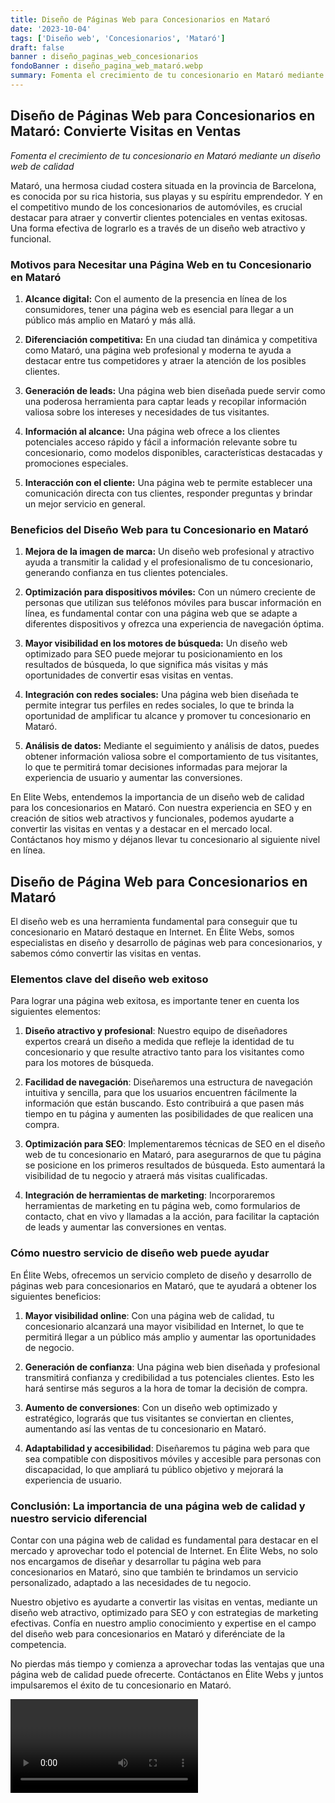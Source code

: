 ```yaml
---
title: Diseño de Páginas Web para Concesionarios en Mataró
date: '2023-10-04'
tags: ['Diseño web', 'Concesionarios', 'Mataró']
draft: false
banner : diseño_paginas_web_concesionarios
fondoBanner : diseño_pagina_web_mataró.webp
summary: Fomenta el crecimiento de tu concesionario en Mataró mediante un diseño web de calidad
---
```


## **Diseño de Páginas Web para Concesionarios en Mataró: Convierte Visitas en Ventas**

*Fomenta el crecimiento de tu concesionario en Mataró mediante un diseño web de calidad*

Mataró, una hermosa ciudad costera situada en la provincia de Barcelona, es conocida por su rica historia, sus playas y su espíritu emprendedor. Y en el competitivo mundo de los concesionarios de automóviles, es crucial destacar para atraer y convertir clientes potenciales en ventas exitosas. Una forma efectiva de lograrlo es a través de un diseño web atractivo y funcional.

### **Motivos para Necesitar una Página Web en tu Concesionario en Mataró**

1. **Alcance digital:** Con el aumento de la presencia en línea de los consumidores, tener una página web es esencial para llegar a un público más amplio en Mataró y más allá.

2. **Diferenciación competitiva:** En una ciudad tan dinámica y competitiva como Mataró, una página web profesional y moderna te ayuda a destacar entre tus competidores y atraer la atención de los posibles clientes.

3. **Generación de leads:** Una página web bien diseñada puede servir como una poderosa herramienta para captar leads y recopilar información valiosa sobre los intereses y necesidades de tus visitantes.

4. **Información al alcance:** Una página web ofrece a los clientes potenciales acceso rápido y fácil a información relevante sobre tu concesionario, como modelos disponibles, características destacadas y promociones especiales.

5. **Interacción con el cliente:** Una página web te permite establecer una comunicación directa con tus clientes, responder preguntas y brindar un mejor servicio en general.

### **Beneficios del Diseño Web para tu Concesionario en Mataró**

1. **Mejora de la imagen de marca:** Un diseño web profesional y atractivo ayuda a transmitir la calidad y el profesionalismo de tu concesionario, generando confianza en tus clientes potenciales.

2. **Optimización para dispositivos móviles:** Con un número creciente de personas que utilizan sus teléfonos móviles para buscar información en línea, es fundamental contar con una página web que se adapte a diferentes dispositivos y ofrezca una experiencia de navegación óptima.

3. **Mayor visibilidad en los motores de búsqueda:** Un diseño web optimizado para SEO puede mejorar tu posicionamiento en los resultados de búsqueda, lo que significa más visitas y más oportunidades de convertir esas visitas en ventas.

4. **Integración con redes sociales:** Una página web bien diseñada te permite integrar tus perfiles en redes sociales, lo que te brinda la oportunidad de amplificar tu alcance y promover tu concesionario en Mataró.

5. **Análisis de datos:** Mediante el seguimiento y análisis de datos, puedes obtener información valiosa sobre el comportamiento de tus visitantes, lo que te permitirá tomar decisiones informadas para mejorar la experiencia de usuario y aumentar las conversiones.

En Elite Webs, entendemos la importancia de un diseño web de calidad para los concesionarios en Mataró. Con nuestra experiencia en SEO y en creación de sitios web atractivos y funcionales, podemos ayudarte a convertir las visitas en ventas y a destacar en el mercado local. Contáctanos hoy mismo y déjanos llevar tu concesionario al siguiente nivel en línea.

<GifSeo />

<Cta />

## **Diseño de Página Web para Concesionarios en Mataró**

El diseño web es una herramienta fundamental para conseguir que tu concesionario en Mataró destaque en Internet. En Élite Webs, somos especialistas en diseño y desarrollo de páginas web para concesionarios, y sabemos cómo convertir las visitas en ventas.

### **Elementos clave del diseño web exitoso**

Para lograr una página web exitosa, es importante tener en cuenta los siguientes elementos:

1. **Diseño atractivo y profesional**: Nuestro equipo de diseñadores expertos creará un diseño a medida que refleje la identidad de tu concesionario y que resulte atractivo tanto para los visitantes como para los motores de búsqueda.

2. **Facilidad de navegación**: Diseñaremos una estructura de navegación intuitiva y sencilla, para que los usuarios encuentren fácilmente la información que están buscando. Esto contribuirá a que pasen más tiempo en tu página y aumenten las posibilidades de que realicen una compra.

3. **Optimización para SEO**: Implementaremos técnicas de SEO en el diseño web de tu concesionario en Mataró, para asegurarnos de que tu página se posicione en los primeros resultados de búsqueda. Esto aumentará la visibilidad de tu negocio y atraerá más visitas cualificadas.

4. **Integración de herramientas de marketing**: Incorporaremos herramientas de marketing en tu página web, como formularios de contacto, chat en vivo y llamadas a la acción, para facilitar la captación de leads y aumentar las conversiones en ventas.

### **Cómo nuestro servicio de diseño web puede ayudar**

En Élite Webs, ofrecemos un servicio completo de diseño y desarrollo de páginas web para concesionarios en Mataró, que te ayudará a obtener los siguientes beneficios:

1. **Mayor visibilidad online**: Con una página web de calidad, tu concesionario alcanzará una mayor visibilidad en Internet, lo que te permitirá llegar a un público más amplio y aumentar las oportunidades de negocio.

2. **Generación de confianza**: Una página web bien diseñada y profesional transmitirá confianza y credibilidad a tus potenciales clientes. Esto les hará sentirse más seguros a la hora de tomar la decisión de compra.

3. **Aumento de conversiones**: Con un diseño web optimizado y estratégico, lograrás que tus visitantes se conviertan en clientes, aumentando así las ventas de tu concesionario en Mataró.

4. **Adaptabilidad y accesibilidad**: Diseñaremos tu página web para que sea compatible con dispositivos móviles y accesible para personas con discapacidad, lo que ampliará tu público objetivo y mejorará la experiencia de usuario.

### **Conclusión: La importancia de una página web de calidad y nuestro servicio diferencial**

Contar con una página web de calidad es fundamental para destacar en el mercado y aprovechar todo el potencial de Internet. En Élite Webs, no solo nos encargamos de diseñar y desarrollar tu página web para concesionarios en Mataró, sino que también te brindamos un servicio personalizado, adaptado a las necesidades de tu negocio.

Nuestro objetivo es ayudarte a convertir las visitas en ventas, mediante un diseño web atractivo, optimizado para SEO y con estrategias de marketing efectivas. Confía en nuestro amplio conocimiento y expertise en el campo del diseño web para concesionarios en Mataró y diferénciate de la competencia.

No pierdas más tiempo y comienza a aprovechar todas las ventajas que una página web de calidad puede ofrecerte. Contáctanos en Élite Webs y juntos impulsaremos el éxito de tu concesionario en Mataró.

<Video />

<CtaBot job='Concesionarios' city='Mataró'/>

<Gmaps query='Mataró+españa+maps' />